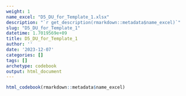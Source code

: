 ```yaml
---
weight: 1
name_excel: "D5_DU_for_Template_1.xlsx"
description: "`r get_description(rmarkdown::metadata$name_excel)`"
slug: "D5_DU_for_Template_1"
datetime: 1.7019569e+09
title: D5_DU_for_Template_1
author: ''
date: '2023-12-07'
categories: []
tags: []
archetype: codebook
output: html_document
---
```


```r
html_codebook(rmarkdown::metadata$name_excel)
```
